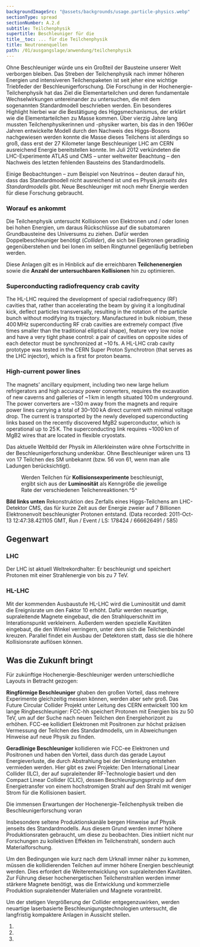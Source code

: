 ```yaml
---
backgroundImageSrc: "@assets/backgrounds/usage.particle-physics.webp"
sectionType: spread
sectionNumber: A.2.d
subtitle: Teilchenphysik
supertitle: Beschleuniger für die
title__toc: ... für die Teilchenphysik
title: Neutronenquellen
path: /01/ausgangslage/anwendung/teilchenphysik
---
```



<div class="spread--left spread-area--intro">

Ohne Beschleuniger würde uns ein Großteil der Bausteine unserer Welt verborgen bleiben. Das Streben der Teilchenphysik nach immer höheren Energien und intensiveren Teilchenpaketen ist seit jeher eine wichtige Triebfeder der Beschleunigerforschung.
Die Forschung in der Hochenergie-Teilchenphysik hat das Ziel die Elementarteilchen und deren fundamentale Wechselwirkungen untereinander zu untersuchen, die mit dem sogenannten Standardmodell beschrieben werden. Ein besonderes Highlight hierbei war die Bestätigung des Higgsmechanismus, der erklärt wie die Elementarteilchen zu Masse kommen. Über vierzig Jahre lang mussten Teilchenphysikerinnen und -physiker warten, bis das in den 1960er Jahren entwickelte Modell durch den Nachweis des Higgs-Bosons nachgewiesen werden konnte
die Masse dieses Teilchens ist allerdings so groß, dass erst der 27 Kilometer lange Beschleuniger LHC am CERN ausreichend Energie bereitstellen konnte. Im Juli 2012 verkündeten die LHC-Experimente ATLAS und CMS – unter weltweiter Beachtung – den Nachweis des letzten fehlenden Bausteins des Standardmodells.

Einige Beobachtungen – zum Beispiel von Neutrinos – deuten darauf hin, dass das Standardmodell nicht ausreichend ist und es Physik _jenseits des Standardmodells_ gibt. Neue Beschleuniger mit noch mehr Energie werden für diese Forschung gebraucht.

### Worauf es ankommt

Die Teilchenphysik untersucht Kollisionen von Elektronen und / oder Ionen bei hohen Energien, um daraus Rückschlüsse auf die subatomaren Grundbausteine des Universums zu ziehen. Dafür werden Doppelbeschleuniger benötigt (_Collider_), die sich bei Elektronen geradlinig gegenüberstehen und bei Ionen im selben Ringtunnel gegenläufig betrieben werden.

Diese Anlagen gilt es in Hinblick auf die erreichbaren **Teilchenenergien** sowie die **Anzahl der untersuchbaren Kollisionen** hin zu optimieren.

### Superconducting radiofrequency crab cavity

The HL-LHC required the development of special radiofrequency (RF) cavities that, rather than accelerating the beam by giving it a longitudinal kick, deflect particles transversally, resulting in the rotation of the particle bunch without modifying its trajectory. Manufactured in bulk niobium, these 400 MHz superconducting RF crab cavities are extremely compact (five times smaller than the traditional elliptical shape), feature very low noise and have a very tight phase control: a pair of cavities on opposite sides of each detector must be synchronized at ~10 fs. A HL-LHC crab cavity prototype was tested in the CERN Super Proton Synchrotron (that serves as the LHC injector), which is a first for proton beams.

### High-current power lines

The magnets’ ancillary equipment, including two new large helium refrigerators and high accuracy power converters, requires the excavation of new caverns and galleries of ~1 km in length situated 100 m underground. The power converters are ~130 m away from the magnets and require power lines carrying a total of 30–100 kA direct current with minimal voltage drop. The current is transported by the newly developed superconducting links based on the recently discovered MgB2 superconductor, which is operational up to 25 K. The superconducting link requires ~1000 km of MgB2 wires that are located in flexible cryostats.

</div>

<div class="spread--left spread-area--c-3">

<progress-chart dimension="particleDiscoveries" />
<figcaption>
  Das aktuelle Weltbild der Physik im Allerkleinsten wäre ohne Fortschritte in
  der Beschleunigerforschung undenkbar. Ohne Beschleuniger wären uns 13 von 17
  Teilchen des SM unbekannt (bzw. 56 von 61, wenn man alle Ladungen
  berücksichtigt).
</figcaption>

<figure>
<progress-chart dimension="progress__peak_luminosity" />
<figcaption>

Werden Teilchen für **Kollisionsexperimente** beschleunigt, ergibt sich aus der **Luminosität** als Kenngröße die jeweilige Rate der verschiedenen Teilchenreaktionen.^5^

</figcaption>
</figure>

 <figcaption>

**Bild links unten**
Rekonstruktion des Zerfalls eines Higgs-Teilchens am LHC-Detektor CMS, das für kurze Zeit aus der Energie zweier auf 7 Billionen Elektronenvolt beschleunigter Protonen entstand. (Data recorded: 2011-Oct-13 12:47:38.421105 GMT, Run / Event / LS: 178424 / 666626491 / 585)

</figcaption>

</div>

<div class="spread--right spread-area--c-1">

## Gegenwart

### LHC

Der LHC ist aktuell Weltrekordhalter: Er beschleunigt und speichert Protonen mit einer Strahlenergie von bis zu 7 TeV.

### HL-LHC

Mit der kommenden Ausbaustufe HL-LHC wird die Luminosität und damit die Ereignisrate um den Faktor 10 erhöht. Dafür werden neuartige, supraleitende Magnete eingebaut, die den Strahlquerschnitt im Interationspunkt verkleinern. Außerdem werden spezielle Kavitäten eingebaut, die den Winkel verringern, unter dem sich die Teilchenbündel kreuzen. Parallel findet ein Ausbau der Detektoren statt, dass sie die höhere Kollisionsrate auflösen können.

</div>

<div class="spread--right spread-area--c-2">

## Was die Zukunft bringt

Für zukünftige Hochenergie-Beschleuniger werden unterschiedliche Layouts in Betracht gezogen:

**Ringförmige Beschleuniger** ghaben den großen Vorteil, dass mehrere Experimente gleichzeitig messen können, werden aber sehr groß. Das Future Circular Collider Projekt unter Leitung des CERN entwickelt 100 km lange Ringbeschleuniger: FCC-hh speichert Protonen mit Energien bis zu 50 TeV, um auf der Suche nach neuen Teilchen den Energiehorizont zu erhöhen. FCC-ee kollidiert Elektronen mit Positronen zur höchst präzisen Vermessung der Teilchen des Standardmodells, um in Abweichungen Hinweise auf neue Physik zu finden.

**Geradlinige Beschleuniger** kollidieren wie FCC-ee Elektronen und Positronen und haben den Vorteil, dass durch das gerade Layout Energieverluste, die durch Abstrahlung bei der Umlenkung entstehen vermieden werden. Hier gibt es zwei Projekte: Den International Linear Collider (ILC), der auf supraleitender RF-Technologie basiert und den Compact Linear Collider (CLIC), dessen Beschleunigungsprinzip auf dem Energietransfer von einem hochstromigen Strahl auf den Strahl mit weniger Strom für die Kollisionen basiert.

</div>

<div class="spread--right spread-area--c-3">

Die immensen Erwartungen der Hochenergie-Teilchenphysik treiben die Beschleunigerforschung voran

Insbesondere seltene Produktionskanäle bergen Hinweise auf Physik jenseits des Standardmodells. Aus diesem Grund werden immer höhere Produktionsraten gebraucht, um diese zu beobachten. Dies initiiert nicht nur Forschungen zu kollektiven Effekten im Teilchenstrahl, sondern auch Materialforschung.

Um den Bedingungen wie kurz nach dem Urknall immer näher zu kommen, müssen die kollidierenden Teilchen auf immer höhere Energien beschleunigt werden. Dies erfordert die Weiterentwicklung von supraleitenden Kavitäten. Zur Führung dieser hochenergetischen Teilchenstrahlen werden immer stärkere Magnete benötigt, was die Entwicklung und kommerzielle Produktion supraleitender Materialien und Magnete vorantreibt.

Um der stetigen Vergrößerung der Collider entgegenzuwirken, werden neuartige laserbasierte Beschleunigungstechnologien untersucht, die langfristig kompaktere Anlagen in Aussicht stellen.

</div>

<div class="spread--right spread-area--references">

1. <BibRef citeKey="CERN-ESU-005" />
2. <BibRef citeKey="abdussalam_abdyukhanov_etal__2019__fcc" />
3. <BibRef citeKey="icfa__2022__pressemitteilung" />

</div>
